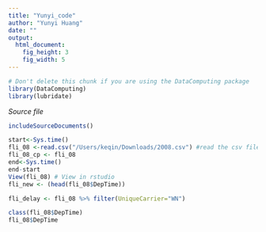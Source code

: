 ```yaml
---
title: "Yunyi_code"
author: "Yunyi Huang"
date: ""
output: 
  html_document:
    fig_height: 3
    fig_width: 5
---
```

<!-- Don't edit in between this line and the one below -->
```r
# Don't delete this chunk if you are using the DataComputing package
library(DataComputing)
library(lubridate)
```
*Source file* 
```r
includeSourceDocuments()
```
<!-- Don't edit the material above this line -->

```r
start<-Sys.time()
fli_08 <-read.csv("/Users/keqin/Downloads/2008.csv") #read the csv file
fli_08_cp <- fli_08
end<-Sys.time()
end-start
View(fli_08) # View in rstudio
fli_new <- (head(fli_08$DepTime))

fli_delay <- fli_08 %>% filter(UniqueCarrier="WN")

class(fli_08$DepTime)
fli_08$DepTime

```
